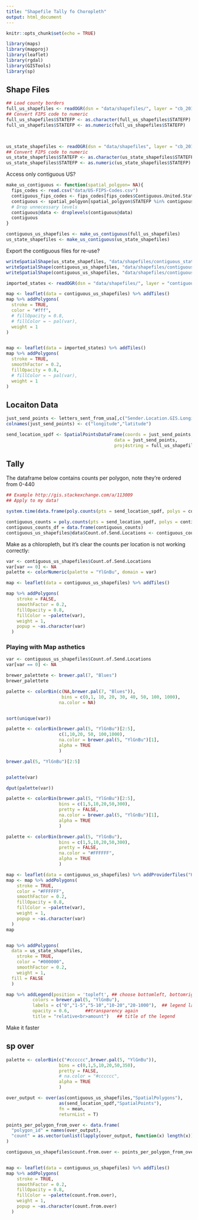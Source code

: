 ```yaml
---
title: "Shapefile Tally fo Choropleth"
output: html_document
---
```


```r
knitr::opts_chunk$set(echo = TRUE)
```

```r
library(maps)
library(mapproj)
library(leaflet)
library(rgdal)
library(GISTools)
library(sp)
```


## Shape Files


```r
## Load county borders
full_us_shapefiles <- readOGR(dsn = "data/shapefiles/", layer = "cb_2015_us_county_5m", verbose = F)
## Convert FIPS code to numeric
full_us_shapefiles$STATEFP <- as.character(full_us_shapefiles$STATEFP)
full_us_shapefiles$STATEFP <- as.numeric(full_us_shapefiles$STATEFP)


  
us_state_shapefiles <- readOGR(dsn = "data/shapefiles", layer = "cb_2015_us_state_5m", verbose = F)
## Convert FIPS code to numeric
us_state_shapefiles$STATEFP <- as.character(us_state_shapefiles$STATEFP)
us_state_shapefiles$STATEFP <- as.numeric(us_state_shapefiles$STATEFP)
```

Access only contiguous US?

```r

make_us_contiguous <- function(spatial_polgyon= NA){
  fips_codes <- read.csv("data/US-FIPS-Codes.csv")
  contiguous_fips_codes <- fips_codes[fips_codes$Contiguous.United.States. == "Y",]$STATE
  contiguous <- spatial_polgyon[spatial_polgyon$STATEFP %in% contiguous_fips_codes,]
  # Drop unnecessary levels
  contiguous@data <- droplevels(contiguous@data)
  contiguous
}

contiguous_us_shapefiles <- make_us_contiguous(full_us_shapefiles)
us_state_shapefiles <- make_us_contiguous(us_state_shapefiles)
```

Export the contiguous files for re-use?

```r

writeSpatialShape(us_state_shapefiles, "data/shapefiles/contiguous_states")
writeSpatialShape(contiguous_us_shapefiles, "data/shapefiles/contiguous_congressional_districts")
writeSpatialShape(contiguous_us_shapefiles, "data/shapefiles/contiguous_counties")

imported_states <- readOGR(dsn = "data/shapefiles/", layer = "contiguous_states", verbose = F)

```


```r
map <- leaflet(data = contiguous_us_shapefiles) %>% addTiles()
map %>% addPolygons(
  stroke = TRUE,
  color = "#fff",
  # fillOpacity = 0.8,
  # fillColor = ~ pal(var),
  weight = 1
)


map <- leaflet(data = imported_states) %>% addTiles()
map %>% addPolygons(
  stroke = TRUE,
  smoothFactor = 0.2,
  fillOpacity = 0.8,
  # fillColor = ~ pal(var),
  weight = 1
)
```


## Locaiton Data

```r
just_send_points <- letters_sent_from_usa[,c("Sender.Location.GIS.Longitude", "Sender.Location.GIS.Latitude")]
colnames(just_send_points) <- c("longitude","latitude")

send_location_spdf <- SpatialPointsDataFrame(coords = just_send_points,
                                         data = just_send_points,
                                         proj4string = full_us_shapefiles@proj4string)

```

## Tally

The dataframe below contains counts per polygon, note they're ordered from 0-440

```r
## Example http://gis.stackexchange.com/a/113009
## Apply to my data!

system.time(data.frame(poly.counts(pts = send_location_spdf, polys = contiguous_us_shapefiles)))

contiguous_counts = poly.counts(pts = send_location_spdf, polys = contiguous_us_shapefiles)
contiguous_counts_df = data.frame(contiguous_counts)
contiguous_us_shapefiles@data$Count.of.Send.Locations <- contiguous_counts_df$contiguous_counts
```



Make as a chloropleth, but it's clear the counts per location is not working correctly:

```r

var <- contiguous_us_shapefiles$Count.of.Send.Locations
var[var == 0] <- NA
palette <- colorNumeric(palette = "YlGnBu", domain = var)

map <- leaflet(data = contiguous_us_shapefiles) %>% addTiles()

map %>% addPolygons(
    stroke = FALSE,
    smoothFactor = 0.2,
    fillOpacity = 0.8,
    fillColor = ~palette(var),
    weight = 1,
    popup = ~as.character(var)
  )

```


### Playing with Map asthetics

```r

var <- contiguous_us_shapefiles$Count.of.Send.Locations
var[var == 0] <- NA

brewer_palettete <- brewer.pal(7, "Blues")
brewer_palettete

palette <- colorBin(c(NA,brewer.pal(7, "Blues")), 
                     bins = c(0,1, 10, 20, 30, 40, 50, 100, 1000),
                    na.color = NA)


sort(unique(var))

palette <- colorBin(brewer.pal(5, "YlGnBu")[2:5], 
                    c(1,10,20, 50, 100,1000),
                    na.color = brewer.pal(5, "YlGnBu")[1],
                    alpha = TRUE
                    )

brewer.pal(5, "YlGnBu")[2:5]


palette(var)

dput(palette(var))
```


```r

palette <- colorBin(brewer.pal(5, "YlGnBu")[2:5], 
                    bins = c(1,5,10,20,50,300),
                    pretty = FALSE,
                    na.color = brewer.pal(5, "YlGnBu")[1],
                    alpha = TRUE
                    )

palette <- colorBin(brewer.pal(5, "YlGnBu"), 
                    bins = c(1,5,10,20,50,300),
                    pretty = FALSE,
                    na.color = "#FFFFFF",
                    alpha = TRUE
                    )

map <- leaflet(data = contiguous_us_shapefiles) %>% addProviderTiles("Hydda.Base")
map <- map %>% addPolygons(
    stroke = TRUE,
    color = "#FFFFFF",
    smoothFactor = 0.2,
    fillOpacity = 0.8,
    fillColor = ~palette(var),
    weight = 1,
    popup = ~as.character(var)
  )
map


map %>% addPolygons(
  data = us_state_shapefiles,
    stroke = TRUE,
    color = "#000000",
    smoothFactor = 0.2,
    weight = 1,
  fill = FALSE 
  )

map %>% addLegend(position = 'topleft', ## choose bottomleft, bottomright, topleft or topright
          colors = brewer.pal(5, "YlGnBu"),
          labels = c("0","1-5","5-10","10-20","20-1000"),  ## legend labels (only min and max)
          opacity = 0.6,      ##transparency again
          title = "relative<br>amount")   ## title of the legend

```


Make it faster


## sp over

```r
palette <- colorBin(c("#cccccc",brewer.pal(5, "YlGnBu")), 
                    bins = c(0,1,5,10,20,50,350),
                    pretty = FALSE,
                    # na.color = "#cccccc",
                    alpha = TRUE
                    )

over_output <- over(as(contiguous_us_shapefiles,"SpatialPolygons"),
                    as(send_location_spdf,"SpatialPoints"), 
                    fn = mean,
                    returnList = T)

points_per_polygon_from_over <- data.frame(
  "polygon_id" = names(over_output),
  "count" = as.vector(unlist(lapply(over_output, function(x) length(x))))
)

contiguous_us_shapefiles$count.from.over <- points_per_polygon_from_over$count


map <- leaflet(data = contiguous_us_shapefiles) %>% addTiles()
map %>% addPolygons(
    stroke = TRUE,
    smoothFactor = 0.2,
    fillOpacity = 0.8,
    fillColor = ~palette(count.from.over),
    weight = 1,
    popup = ~as.character(count.from.over)
  )

```



